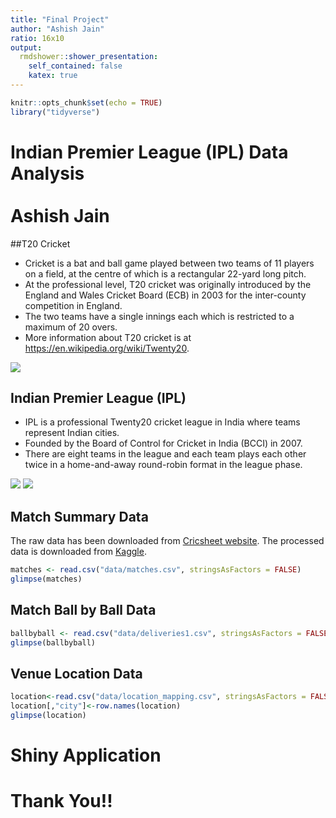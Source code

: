 ```yaml
---
title: "Final Project"
author: "Ashish Jain"
ratio: 16x10
output:
  rmdshower::shower_presentation:
    self_contained: false
    katex: true
---
```


```r
knitr::opts_chunk$set(echo = TRUE)
library("tidyverse")
```

# Indian Premier League (IPL) Data Analysis <br> <br> Ashish Jain

##T20 Cricket
<div class="double">
<p class="double-flow">
* Cricket is a bat and ball game played between two teams of 11 players on a field, at the centre of which is a rectangular 22-yard long pitch.
* At the professional level, T20 cricket was originally introduced by the England and Wales Cricket Board (ECB) in 2003 for the inter-county competition in England.
* The two teams have a single innings each which is restricted to a maximum of 20 overs.
* More information about T20 cricket is at [https://en.wikipedia.org/wiki/Twenty20](https://en.wikipedia.org/wiki/Twenty20).
</p><p class="double-flow">
<img src="Twenty20_game.jpg" class="one-col-image">
</p>
</div>

## Indian Premier League (IPL)
<div class="double">
<p class="double-flow">
* IPL is a professional Twenty20 cricket league in India where teams represent Indian cities.
* Founded by the Board of Control for Cricket in India (BCCI) in 2007.
* There are eight teams in the league and each team plays each other twice in a home-and-away round-robin format in the league phase.
</p><p class="double-flow">
<img src="ipl.png" class="one-col-image">
<img src="iplqual.png" class="one-col-image">
</p>
</div>

## Match Summary Data
The raw data has been downloaded from [Cricsheet website](http://cricsheet.org/downloads/). The processed data is downloaded from [Kaggle](https://www.kaggle.com/manasgarg/ipl).
```r
matches <- read.csv("data/matches.csv", stringsAsFactors = FALSE)
glimpse(matches)
```

## Match Ball by Ball Data
```r
ballbyball <- read.csv("data/deliveries1.csv", stringsAsFactors = FALSE)
glimpse(ballbyball)
```

## Venue Location Data
```r
location<-read.csv("data/location_mapping.csv", stringsAsFactors = FALSE,row.names = 1,header = T)
location[,"city"]<-row.names(location)
glimpse(location)
```

# Shiny Application 

# Thank You!!